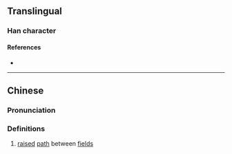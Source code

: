 {{character info/new}}
==Translingual==

===Han character===
{{Han char|rn=75|rad=木|as=09|sn=13|four=44609|canj=DDW,XDDW|ids=⿱林田}}

====References====
* {{Han ref|kx=0542.191|hdz=21244.060|uh=6983|ud=27011|bh=DEC6|bd=57030}}

----

==Chinese==
{{zh-forms}}

===Pronunciation===
{{zh-pron
|m=tán
|c=dam4,tam4
|mc=
|oc=
|ma=
|cat=n
}}

===Definitions===
{{zh-hanzi}}

# [[raise]]d [[path]] between [[field]]s